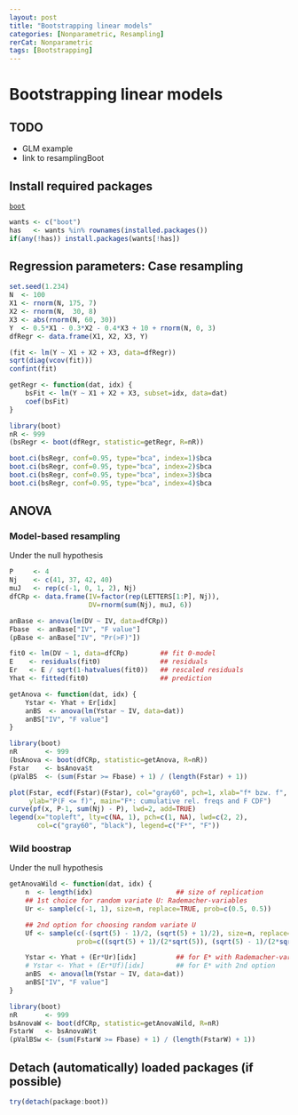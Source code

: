 ```yaml
---
layout: post
title: "Bootstrapping linear models"
categories: [Nonparametric, Resampling]
rerCat: Nonparametric
tags: [Bootstrapping]
---
```


Bootstrapping linear models
========================================================

TODO
-------------------------

 - GLM example
 - link to resamplingBoot

Install required packages
-------------------------

[`boot`](http://cran.r-project.org/package=boot)

```r
wants <- c("boot")
has   <- wants %in% rownames(installed.packages())
if(any(!has)) install.packages(wants[!has])
```

Regression parameters: Case resampling
-------------------------

```r
set.seed(1.234)
N  <- 100
X1 <- rnorm(N, 175, 7)
X2 <- rnorm(N,  30, 8)
X3 <- abs(rnorm(N, 60, 30))
Y  <- 0.5*X1 - 0.3*X2 - 0.4*X3 + 10 + rnorm(N, 0, 3)
dfRegr <- data.frame(X1, X2, X3, Y)
```

```r
(fit <- lm(Y ~ X1 + X2 + X3, data=dfRegr))
sqrt(diag(vcov(fit)))
confint(fit)
```

```r
getRegr <- function(dat, idx) {
    bsFit <- lm(Y ~ X1 + X2 + X3, subset=idx, data=dat)
    coef(bsFit)
}
```

```r
library(boot)
nR <- 999
(bsRegr <- boot(dfRegr, statistic=getRegr, R=nR))
```

```r
boot.ci(bsRegr, conf=0.95, type="bca", index=1)$bca
boot.ci(bsRegr, conf=0.95, type="bca", index=2)$bca
boot.ci(bsRegr, conf=0.95, type="bca", index=3)$bca
boot.ci(bsRegr, conf=0.95, type="bca", index=4)$bca
```

ANOVA
-------------------------

### Model-based resampling

Under the null hypothesis

```r
P     <- 4
Nj    <- c(41, 37, 42, 40)
muJ   <- rep(c(-1, 0, 1, 2), Nj)
dfCRp <- data.frame(IV=factor(rep(LETTERS[1:P], Nj)),
                    DV=rnorm(sum(Nj), muJ, 6))
```

```r
anBase <- anova(lm(DV ~ IV, data=dfCRp))
Fbase  <- anBase["IV", "F value"]
(pBase <- anBase["IV", "Pr(>F)"])
```

```r
fit0 <- lm(DV ~ 1, data=dfCRp)        ## fit 0-model
E    <- residuals(fit0)               ## residuals
Er   <- E / sqrt(1-hatvalues(fit0))   ## rescaled residuals
Yhat <- fitted(fit0)                  ## prediction

getAnova <- function(dat, idx) {
    Ystar <- Yhat + Er[idx]
    anBS  <- anova(lm(Ystar ~ IV, data=dat))
    anBS["IV", "F value"]
}

library(boot)
nR       <- 999
(bsAnova <- boot(dfCRp, statistic=getAnova, R=nR))
Fstar    <- bsAnova$t
(pValBS  <- (sum(Fstar >= Fbase) + 1) / (length(Fstar) + 1))
```

```r
plot(Fstar, ecdf(Fstar)(Fstar), col="gray60", pch=1, xlab="f* bzw. f",
     ylab="P(F <= f)", main="F*: cumulative rel. freqs and F CDF")
curve(pf(x, P-1, sum(Nj) - P), lwd=2, add=TRUE)
legend(x="topleft", lty=c(NA, 1), pch=c(1, NA), lwd=c(2, 2),
       col=c("gray60", "black"), legend=c("F*", "F"))
```

### Wild boostrap

Under the null hypothesis

```r
getAnovaWild <- function(dat, idx) {
    n  <- length(idx)                     ## size of replication
    ## 1st choice for random variate U: Rademacher-variables
    Ur <- sample(c(-1, 1), size=n, replace=TRUE, prob=c(0.5, 0.5))

    ## 2nd option for choosing random variate U
    Uf <- sample(c(-(sqrt(5) - 1)/2, (sqrt(5) + 1)/2), size=n, replace=TRUE,
                 prob=c((sqrt(5) + 1)/(2*sqrt(5)), (sqrt(5) - 1)/(2*sqrt(5))))

    Ystar <- Yhat + (Er*Ur)[idx]          ## for E* with Rademacher-variables
    # Ystar <- Yhat + (Er*Uf)[idx]        ## for E* with 2nd option
    anBS  <- anova(lm(Ystar ~ IV, data=dat))
    anBS["IV", "F value"]
}
```

```r
library(boot)
nR       <- 999
bsAnovaW <- boot(dfCRp, statistic=getAnovaWild, R=nR)
FstarW   <- bsAnovaW$t
(pValBSw <- (sum(FstarW >= Fbase) + 1) / (length(FstarW) + 1))
```

Detach (automatically) loaded packages (if possible)
-------------------------

```r
try(detach(package:boot))
```
